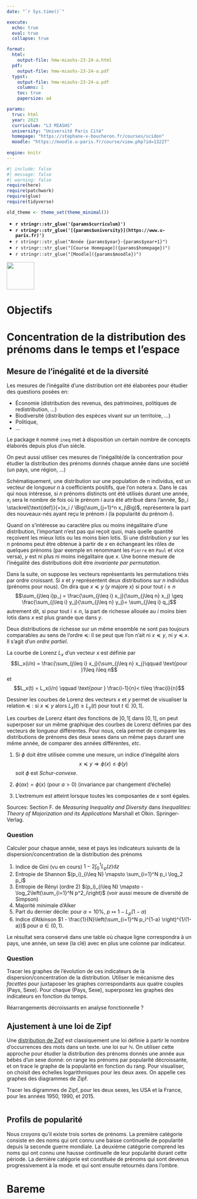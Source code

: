 ```yaml
---
date: "`r Sys.time()`"

execute:
  echo: true
  eval: true
  collapse: true

format:
  html:
    output-file: hmw-miashs-23-24-a.html
  pdf:
    output-file: hmw-miashs-23-24-a.pdf
  typst: 
    output-file: hmw-miashs-23-24-a.pdf
    columns: 1
    toc: true
    papersize: a4

params:
  truc: html
  year: 2023 
  curriculum: "L3 MIASHS"
  university: "Université Paris Cité"
  homepage: "https://stephane-v-boucheron.fr/courses/scidon"
  moodle: "https://moodle.u-paris.fr/course/view.php?id=13227"
  
engine: knitr
---
```



```r
#| include: false
#| message: false
#| warning: false
require(here)
require(patchwork)
require(glue)
require(tidyverse)

old_theme <- theme_set(theme_minimal())
```

::: {layout="[80,20]"}

::: {#first-column}



- **`r stringr::str_glue('{params$curriculum}')`**
- **`r stringr::str_glue('[{params$university}](https://www.u-paris.fr)')`**
- `r stringr::str_glue("Année {params$year}-{params$year+1}")`
- `r stringr::str_glue("[Course Homepage]({params$homepage})")`  
- `r stringr::str_glue("[Moodle]({params$moodle})")`

::: 

::: {#second-column}
![](./IMG/UniversiteParis_monogramme_couleur_RVB.png){align="right" style="size:50px;" width=75}
:::

:::


# Objectifs

# Concentration de la distribution des prénoms dans le temps et l'espace

## Mesure de l'inégalité et de la diversité

Les mesures de l'inégalité d'une distribution ont été élaborées pour étudier des questions posées en:

- Économie (distribution des revenus, des patrimoines, politiques de redistribution, ...)
- Biodiversité  (distribution des espèces vivant sur un territoire, ...)
- Politique,
- ...

Le package `R` nommé `ineq` met à disposition un certain nombre de concepts élaborés depuis plus d'un siècle. 

On peut aussi utiliser ces mesures de l'inégalité/de la concentration pour étudier la distribution des prénoms donnés chaque année dans une société (un pays, une région, ...)

Schématiquement, une distribution sur une population de $n$ individus, est un vecteur de longueur $n$ à coefficients positifs, que l'on notera $x$. Dans le cas qui nous intéresse, si $n$ prénoms distincts ont été utilisés durant une année, $x_i$ sera le nombre de fois où le prénom $i$ aura été attribué dans l'année, $p_i \stackrel{\text{def}}{=}x_i / \Big(\sum_{j=1}^n x_j\Big)$, représentera la part des nouveaux-nés ayant reçu le prénom $i$ (la popularité du prénom $i$). 

Quand on s'intéresse au caractère plus ou moins inégalitaire d'une distribution, l'important n'est pas qui reçoit quoi, mais quelle quantité reçoivent les mieux lotis ou les moins bien lotis. Si une distribution $y$ sur les $n$ prénoms  peut être obtenue à partir de $x$ en échangeant les rôles de quelques prénoms (par exemple en renommant les `Pierre`  en `Paul` et vice versa), $y$ est ni  plus ni moins inégalitaire que $x$. Une bonne mesure de l'inégalité des distributions doit être *invariante par permutation*. 

Dans la suite, on suppose les vecteurs représentants les permutations triés par ordre croissant. Si $x$ et $y$ représentent deux distributions sur $n$ individus (prénoms pour nous). On dira que $x ≼ y$ ($y$ majore $x$) si pour tout $i\leq n$ 
$$\sum_{j\leq i}p_j = \frac{\sum_{j\leq i} x_j}{\sum_{j\leq n}   x_j} \geq  \frac{\sum_{j\leq i} y_j}{\sum_{j\leq n} y_j}= \sum_{j\leq i} q_j$$
autrement dit,  si pour tout $i\leq n$, la part de richesse allouée au $i$ moins bien lotis dans $x$ est plus grande que dans $y$. 

Deux distributions de richesse sur un même ensemble ne sont pas toujours comparables au sens de l'ordre $\preceq$: il se peut que l'on n'ait ni $x \preceq y$, ni $y \preceq x$. Il s'agit d'un  *ordre partiel*.

La courbe de Lorenz $L_x$ d'un vecteur $x$ est définie par 
$$L_x(i/n) = \frac{\sum_{j\leq i} x_j}{\sum_{j\leq n}   x_j}\qquad \text{pour }1\leq i\leq n$$
et 
$$L_x(t) = L_x(i/n) \qquad \text{pour } \frac{i-1}{n}< t\leq \frac{i}{n}$$

Dessiner les courbes de Lorenz des vecteurs $x$ et $y$ permet de visualiser la relation $\preceq$ : si $x \preceq y$ alors $L_x(t) \geq L_y(t)$ pour tout $t \in ]0,1[$.    

Les courbes de Lorenz étant des fonctions de $]0,1[$ dans $[0,1]$, on peut superposer sur un même graphique des courbes de Lorenz définies par des vecteurs de longueur différentes. 
Pour nous, cela permet de comparer les distributions de prénoms des deux sexes dans 
un même pays durant une même année, de comparer des années différentes, *etc*.


1. Si $\phi$ doit être utilisée comme une mesure, un indice d'inégalité alors
$$x \preceq y \Longrightarrow  \phi(x) \leq \phi(y)$$
soit $\phi$ est *Schur-convexe*.

1. $\phi(ax) = \phi(x)$ (pour $a>0$) (invariance par changement d'échelle)

2. L'extremum est atteint lorsque toutes les composantes de $x$ sont égales.

Sources: Section F. de  *Measuring Inequality and Diversity* dans *Inequalities: Theory of Majorization and its Applications* Marshall et Olkin. Springer-Verlag.

::: {.callout-note}

### Question

Calculer pour chaque année, sexe et pays les indicateurs suivants de la dispersion/concentration de la distribution  des prénoms

1. Indice de Gini (vu en cours)  $1 -2\int_{0}^1 L_p(z)\mathrm{d}z$
1. Entropie de Shannon $(p_i)_{i\leq N} \mapsto \sum_{i=1}^N p_i \log_2 p_i$
1. Entropie de Rényi (ordre 2)  $(p_i)_{i\leq N} \mapsto - \log_2\left(\sum_{i=1}^N p^2_i\right)$  (voir aussi mesure de diversité de Simpson) 
1. Majorité minimale d'Alker
1. Part du dernier décile: pour $\alpha=10\%$,   $p \mapsto 1- L_p(1-\alpha)$
1. Indice d'Atkinson $1 - \frac{1}{N}\left(\sum_{i=1}^N  p_i^{1-a} \right)^{1/(1-a)}$ pour $a \in (0,1)$.

Le résultat sera conservé dans une table où chaque ligne correspondra à un pays, une année, un sexe (la clé) avec en plus une colonne par indicateur. 

:::

::: {.callout-note}

### Question

Tracer les graphes de l'évolution de ces indicateurs de la dispersion/concentration de la distribution. Utiliser  le mécanisme des *facettes* 
pour juxtaposer les graphes correspondants aux quatre couples (Pays, Sexe). Pour chaque (Pays, Sexe), superposez les graphes des indicateurs en fonction du 
temps.

:::

::: {.content-visible when-profile="solution"}

Réarrangements décroissants en analyse fonctionnelle ?

:::

## Ajustement à une loi de Zipf

Une [distribution de Zipf](https://fr.wikipedia.org/wiki/Loi_de_Zipf) est classiquement une loi définie à partir le nombre d'occurrences des mots dans un texte. une loi sur $\mathbb{N}$. On utiliser cette approche pour étudier la distribution des prénoms donnés une année aux bébés d'un sexe donné: on range les prénoms par popularité décroissante, et on trace le graphe de la popularité en fonction du rang. Pour visualiser, on choisit des échelles logarithmiques pour les deux axes. On appelle ces graphes des diagrammes de Zipf.

::: {.callout-note title="Question"}

Tracer les digrammes de Zipf, pour les deux sexes, les USA et la France, pour les années $1950$, $1990$, et $2015$.  


:::




::::: {.content-visible when-profile="solution"}  

```r

```

:::::


## Profils de popularité

Nous croyons qu'il existe trois sortes de prénoms. La première catégorie
consiste en des noms qui ont connu une baisse continuelle de popularité depuis la  seconde guerre mondiale. La deuxième catégorie comprend les noms qui ont connu une hausse continuelle de leur popularité durant cette période. La dernière catégorie est constituée de prénoms qui sont devenus progressivement à la mode. et qui sont ensuite retournés dans l'ombre.

# Bareme
